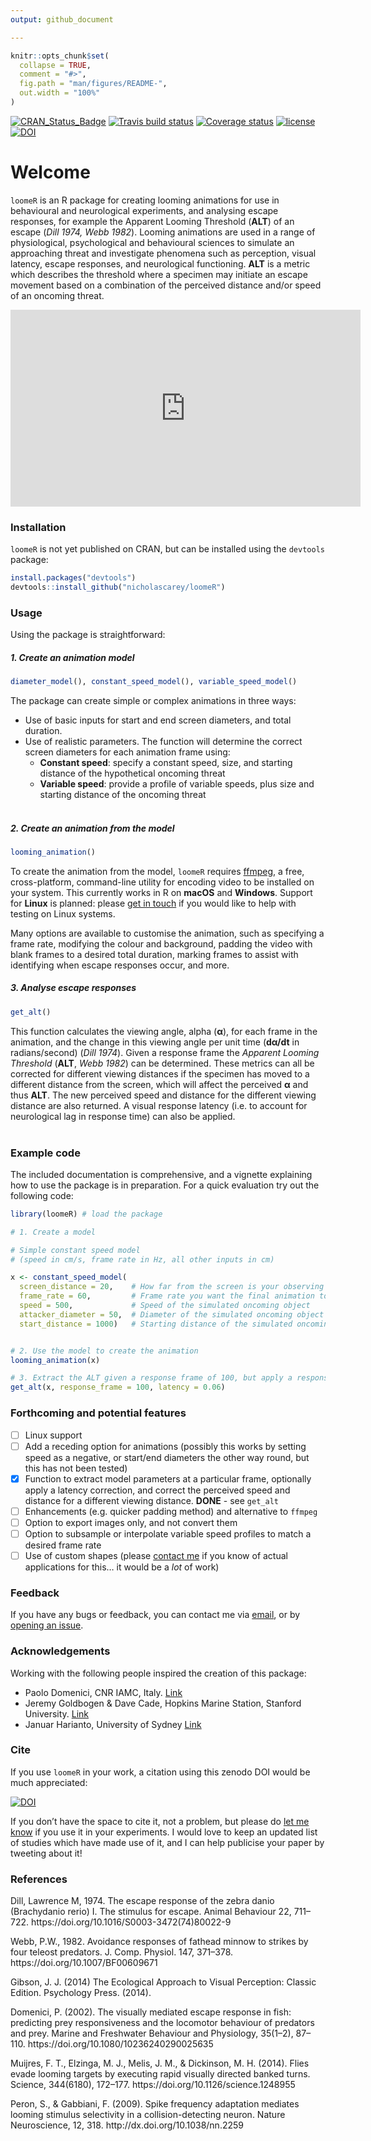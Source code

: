 ```yaml
---
output: github_document

---
```


<!-- README.md is generated from README.Rmd. Please edit that file -->

```r
knitr::opts_chunk$set(
  collapse = TRUE,
  comment = "#>",
  fig.path = "man/figures/README-",
  out.width = "100%"
)
```

[![CRAN_Status_Badge](http://www.r-pkg.org/badges/version/loomeR)](https://cran.r-project.org/package=loomeR)
[![Travis build status](https://travis-ci.org/nicholascarey/loomeR.svg?branch=master)](https://travis-ci.org/nicholascarey/loomeR)
[![Coverage status](https://codecov.io/gh/nicholascarey/loomeR/branch/master/graph/badge.svg)](https://codecov.io/github/nicholascarey/loomeR?branch=master)
[![license](https://img.shields.io/badge/license-GPL--3-blue.svg)](https://www.gnu.org/licenses/gpl-3.0.en.html)
[![DOI](https://zenodo.org/badge/DOI/10.5281/zenodo.1212570.svg)](https://doi.org/10.5281/zenodo.1212570) 

# Welcome

`loomeR` is an R package for creating looming animations for use in behavioural and neurological experiments, and analysing escape responses, for example the Apparent Looming Threshold (**ALT**) of an escape (*Dill 1974, Webb 1982*). Looming animations are used in a range of physiological, psychological and behavioural sciences to simulate an approaching threat and investigate phenomena such as perception, visual latency, escape responses, and neurological functioning. **ALT** is a metric which describes the threshold where a specimen may initiate an escape movement based on a combination of the perceived distance and/or speed of an oncoming threat. 

<p align="center">

<span style="color:white"><iframe width="560" height="315" src="https://www.youtube.com/embed/uqI__qq1CPw" frameborder="0" allow="autoplay; encrypted-media" allowfullscreen></iframe></span>

</p>

### Installation
`loomeR` is not yet published on CRAN, but can be installed using the `devtools` package:

```r
install.packages("devtools")
devtools::install_github("nicholascarey/loomeR")
```

### Usage
Using the package is straightforward: 

##### 1. Create an animation model
```r
diameter_model(), constant_speed_model(), variable_speed_model()
```
The package can create simple or complex animations in three ways: 

- Use of basic inputs for start and end screen diameters, and total duration. 
- Use of realistic parameters. The function will determine the correct screen diameters for each animation frame using:
    - **Constant speed**: specify a constant speed, size, and starting distance of the hypothetical oncoming threat
    - **Variable speed**: provide a profile of variable speeds, plus size and starting distance of the oncoming threat
<br>
<br>

##### 2. Create an animation from the model
```r
looming_animation()
```
To create the animation from the model, `loomeR` requires [ffmpeg](http://ffmpeg.org), a free, cross-platform, command-line utility for encoding video to be installed on your system. This currently works in R on **macOS** and **Windows**. Support for **Linux** is planned: please [get in touch](mailto:nicholascarey@gmail.com) if you would like to help with testing on Linux systems. 

Many options are available to customise the animation, such as specifying a frame rate, modifying the colour and background, padding the video with blank frames to a desired total duration, marking frames to assist with identifying when escape responses occur, and more. 


##### 3. Analyse escape responses 
```r
get_alt()
```
This function calculates the viewing angle, alpha (**&alpha;**), for each frame in the animation, and the change in this viewing angle per unit time (**d&alpha;/dt** in radians/second) (*Dill 1974*). Given a response frame the *Apparent Looming Threshold* (**ALT**, *Webb 1982*) can be determined. These metrics can all be corrected for different viewing distances if the specimen has moved to a different distance from the screen, which will affect the perceived **&alpha;** and thus **ALT**. The new perceived speed and distance for the different viewing distance are also returned. A visual response latency (i.e. to account for neurological lag in response time) can also be applied. 
<br>
<br>

### Example code

The included documentation is comprehensive, and a vignette explaining how to use the package is in preparation. For a quick evaluation try out the following code:

```r
library(loomeR) # load the package

# 1. Create a model

# Simple constant speed model
# (speed in cm/s, frame rate in Hz, all other inputs in cm)

x <- constant_speed_model(
  screen_distance = 20,    # How far from the screen is your observing specimen?
  frame_rate = 60,         # Frame rate you want the final animation to be 
  speed = 500,             # Speed of the simulated oncoming object
  attacker_diameter = 50,  # Diameter of the simulated oncoming object
  start_distance = 1000)   # Starting distance of the simulated oncoming object


# 2. Use the model to create the animation
looming_animation(x)

# 3. Extract the ALT given a response frame of 100, but apply a response latency of 60 milliseconds
get_alt(x, response_frame = 100, latency = 0.06)

```

### Forthcoming and potential features

- [ ] Linux support
- [ ] Add a receding option for animations (possibly this works by setting speed as a negative, or start/end diameters the other way round, but this has not been tested)
- [X] Function to extract model parameters at a particular frame, optionally apply a latency correction, and correct the perceived speed and distance for a different viewing distance. **DONE** - see `get_alt`
- [ ] Enhancements (e.g. quicker padding method) and alternative to `ffmpeg`
- [ ] Option to export images only, and not convert them
- [ ] Option to subsample or interpolate variable speed profiles to match a desired frame rate
- [ ] Use of custom shapes (please [contact me](mailto:nicholascarey@gmail.com) if you know of actual applications for this... it would be a *lot* of work)

### Feedback

If you have any bugs or feedback, you can contact me via [email](mailto:nicholascarey@gmail.com), or by [opening an issue](https://github.com/nicholascarey/loomeR/issues). 

### Acknowledgements

Working with the following people inspired the creation of this package:

- Paolo Domenici, CNR IAMC, Italy.  [Link](http://oristano.iamc.cnr.it/IAMC/staff/paolo-domenici/domenici-paolo?set_language=en)
- Jeremy Goldbogen & Dave Cade, Hopkins Marine Station, Stanford University. [Link](http://goldbogen.stanford.edu)
- Januar Harianto, University of Sydney [Link](https://github.com/januarharianto)

### Cite
If you use `loomeR` in your work, a citation using this zenodo DOI would be much appreciated:

[![DOI](https://zenodo.org/badge/DOI/10.5281/zenodo.1212570.svg)](https://doi.org/10.5281/zenodo.1212570)

If you don't have the space to cite it, not a problem, but please do [let me know](mailto:nicholascarey@gmail.com) if you use it in your experiments. I would love to keep an updated list of studies which have made use of it, and I can help publicise your paper by tweeting about it! 

### References

Dill, Lawrence M, 1974. The escape response of the zebra danio (Brachydanio rerio) I. The stimulus for escape. Animal Behaviour 22, 711–722. https://doi.org/10.1016/S0003-3472(74)80022-9

Webb, P.W., 1982. Avoidance responses of fathead minnow to strikes by four teleost predators. J. Comp. Physiol. 147, 371–378. https://doi.org/10.1007/BF00609671

Gibson, J. J. (2014) The Ecological Approach to Visual Perception: Classic Edition. Psychology Press. (2014).

Domenici, P. (2002). The visually mediated escape response in fish: predicting prey responsiveness and the locomotor behaviour of predators and prey. Marine and Freshwater Behaviour and Physiology, 35(1–2), 87–110. https://doi.org/10.1080/10236240290025635

Muijres, F. T., Elzinga, M. J., Melis, J. M., & Dickinson, M. H. (2014). Flies evade looming targets by executing rapid visually directed banked turns. Science, 344(6180), 172–177. https://doi.org/10.1126/science.1248955

Peron, S., & Gabbiani, F. (2009). Spike frequency adaptation mediates looming stimulus selectivity in a collision-detecting neuron. Nature Neuroscience, 12, 318. http://dx.doi.org/10.1038/nn.2259


